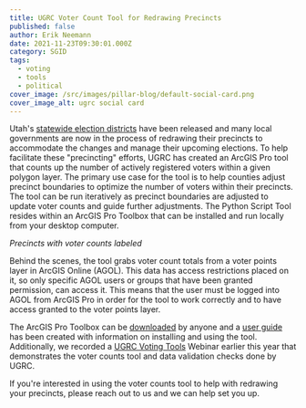```yaml
---
title: UGRC Voter Count Tool for Redrawing Precincts
published: false
author: Erik Neemann
date: 2021-11-23T09:30:01.000Z
category: SGID
tags:
  - voting
  - tools
  - political
cover_image: /src/images/pillar-blog/default-social-card.png
cover_image_alt: ugrc social card
---
```



Utah's [statewide election districts](https://opendata.gis.utah.gov/search?q=election) have been released and many local governments are now in the process of redrawing their precincts to accommodate the changes and manage their upcoming elections. To help facilitate these "precincting" efforts, UGRC has created an ArcGIS Pro tool that counts up the number of actively registered voters within a given polygon layer. The primary use case for the tool is to help counties adjust precinct boundaries to optimize the number of voters within their precincts. The tool can be run iteratively as precinct boundaries are adjusted to update voter counts and guide further adjustments. The Python Script Tool resides within an ArcGIS Pro Toolbox that can be installed and run locally from your desktop computer.

_Precincts with voter counts labeled_

Behind the scenes, the tool grabs voter count totals from a voter points layer in ArcGIS Online (AGOL). This data has access restrictions placed on it, so only specific AGOL users or groups that have been granted permission, can access it. This means that the user must be logged into AGOL from ArcGIS Pro in order for the tool to work correctly and to have access granted to the voter points layer.

The ArcGIS Pro Toolbox can be [downloaded](https://drive.google.com/file/d/1i9OZdYVBkDs-EeFu9JItVTk8rNCs1K0M/view?usp=sharing) by anyone and a [user guide](https://docs.google.com/document/d/1BG-FPROoZkfsoAScDLLSvHGMLuFucdlzaJRILp33rSk) has been created with information on installing and using the tool. Additionally, we recorded a [UGRC Voting Tools](https://drive.google.com/file/d/1i6ZIwuJjlA0MXdaIxbQcsvUO8nTrkFqe/view) Webinar earlier this year that demonstrates the voter counts tool and data validation checks done by UGRC.

If you're interested in using the voter counts tool to help with redrawing your precincts, please reach out to us and we can help set you up.

<Contacts subject={frontmatter.title} contactKey="voter_count_tool" />
